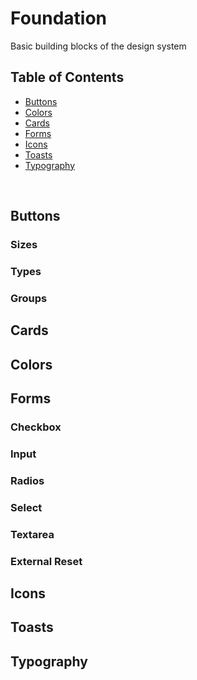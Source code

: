 

<Meta title="Foundation" />

# Foundation

Basic building blocks of the design system

## Table of Contents

- [Buttons](#buttons)
- [Colors](#colors)
- [Cards](#cards)
- [Forms](#forms)
- [Icons](#icons)
- [Toasts](#toasts)
- [Typography](#typography)

<br />

## Buttons <a name="buttons"></a>

### Sizes

<Canvas of={s.ButtonSizes} />

### Types

<Canvas of={s.ButtonTypes} />

### Groups

<Canvas of={s.ButtonGroups} />

## Cards <a name="cards"></a>

<Canvas of={s.Cards} />

## Colors <a name="colors"></a>

<Canvas of={s.Colors} />

## Forms <a name="forms"></a>

### Checkbox

<Canvas of={s.FormCheckbox} />

### Input

<Canvas of={s.FormInputText} />
<Canvas of={s.FormInputDate} />
<Canvas of={s.FormInputNumber} />

### Radios

<Canvas of={s.FormRadios} />

### Select

<Canvas of={s.FormSelectSingle} />
<Canvas of={s.FormSelectMultiple} />

### Textarea

<Canvas of={s.FormTextarea} />

### External Reset

<Canvas of={s.FormExternalReset} />

## Icons <a name="icons"></a>

<Canvas of={s.Icons} />

## Toasts <a name="toasts"></a>

<Canvas of={s.Toasts} />

## Typography <a name="typography"></a>

<Canvas of={s.Typography} />
